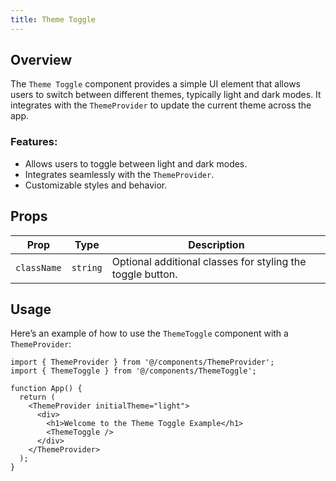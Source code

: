 ```yaml
---
title: Theme Toggle 
---
```


## Overview

The `Theme Toggle` component provides a simple UI element that allows users to switch between different themes, typically light and dark modes. It integrates with the `ThemeProvider` to update the current theme across the app.

### Features:
- Allows users to toggle between light and dark modes.
- Integrates seamlessly with the `ThemeProvider`.
- Customizable styles and behavior.

## Props

| Prop        | Type       | Description                                                         |
| ----------- | ---------- | ------------------------------------------------------------------- |
| `className` | `string`   | Optional additional classes for styling the toggle button.           |

## Usage

Here’s an example of how to use the `ThemeToggle` component with a `ThemeProvider`:

```tsx
import { ThemeProvider } from '@/components/ThemeProvider';
import { ThemeToggle } from '@/components/ThemeToggle';

function App() {
  return (
    <ThemeProvider initialTheme="light">
      <div>
        <h1>Welcome to the Theme Toggle Example</h1>
        <ThemeToggle />
      </div>
    </ThemeProvider>
  );
}
